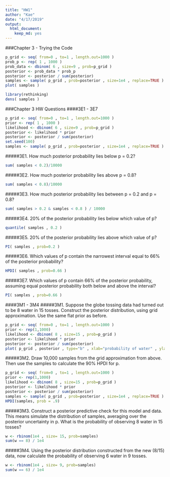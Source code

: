 ```yaml
---
title: "HW1"
author: "Kae"
date: "4/17/2019"
output: 
  html_document:
    keep_md: yes
---
```

###Chapter 3 - Trying the Code

```r
p_grid <- seq( from=0 , to=1 , length.out=1000 )
prob_p <- rep( 1 , 1000 )
prob_data <- dbinom( 6 , size=9 , prob=p_grid )
posterior <- prob_data * prob_p
posterior <- posterior / sum(posterior)
samples <- sample( p_grid , prob=posterior , size=1e4 , replace=TRUE )
plot( samples )
```
```r
library(rethinking)
dens( samples )
```
###Chapter 3 HW Questions
####3E1 - 3E7
```r
p_grid <- seq( from=0 , to=1 , length.out=1000 )
prior <- rep( 1 , 1000 )
likelihood <- dbinom( 6 , size=9 , prob=p_grid )
posterior <- likelihood * prior
posterior <- posterior / sum(posterior)
set.seed(100)
samples <- sample( p_grid , prob=posterior , size=1e4 , replace=TRUE )
```

#####3E1. How much posterior probability lies below p = 0.2?
```r
sum( samples < 0.2)/10000
```
#####3E2. How much posterior probability lies above p = 0.8?
```r
sum( samples < 0.8)/10000
```
#####3E3. How much posterior probability lies between p = 0.2 and p = 0.8?
```r
sum( samples > 0.2 & samples < 0.8 ) / 10000
```
#####3E4. 20% of the posterior probability lies below which value of p?
```r
quantile( samples , 0.2 )
```
#####3E5. 20% of the posterior probability lies above which value of p?
```r
PI( samples , prob=0.2 )
```
#####3E6. Which values of p contain the narrowest interval equal to 66% of the posterior probability?
```r
HPDI( samples , prob=0.66 )
```
#####3E7. Which values of p contain 66% of the posterior probability, assuming equal posterior probability both below and above the interval?
```r
PI( samples , prob=0.66 )
```
####3M1 - 3M4
#####3M1. Suppose the globe tossing data had turned out to be 8 water in 15 tosses. Construct the posterior distribution, using grid approximation. Use the same flat prior as before.
```r
p_grid <- seq( from=0 , to=1 , length.out=1000 )
prior <- rep(1,1000)
likelihood <- dbinom( 8 , size=15 , prob=p_grid )
posterior <- likelihood * prior
posterior <- posterior / sum(posterior)
plot( p_grid , posterior , type="b" , xlab="probability of water" , ylab="posterior probability" )
```
#####3M2. Draw 10,000 samples from the grid approximation from above. Then use the samples to calculate the 90% HPDI for p.
```r
p_grid <- seq( from=0 , to=1 , length.out=1000 )
prior <- rep(1,1000)
likelihood <- dbinom( 8 , size=15 , prob=p_grid )
posterior <- likelihood * prior
posterior <- posterior / sum(posterior)
samples <- sample( p_grid , prob=posterior , size=1e4 , replace=TRUE )
HPDI(samples, prob = .9)
```
#####3M3. Construct a posterior predictive check for this model and data. This means simulate the distribution of samples, averaging over the posterior uncertainty in p. What is the probability of observing 8 water in 15 tosses?
```r
w <- rbinom(1e4 , size= 15, prob=samples)
sum(w == 8) / 1e4
```
#####3M4. Using the posterior distribution constructed from the new (8/15) data, now calculate the probability of observing 6 water in 9 tosses.
```r
w <- rbinom(1e4 , size= 9, prob=samples)
sum(w == 6) / 1e4
```